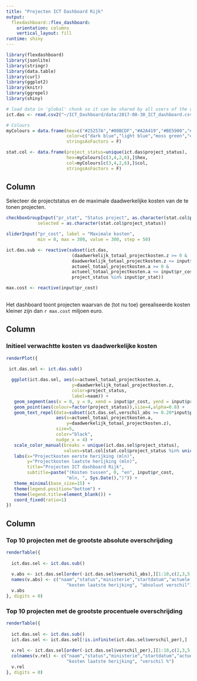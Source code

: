 ```yaml
---
title: "Projecten ICT Dashboard Rijk"
output: 
  flexdashboard::flex_dashboard:
    orientation: columns
    vertical_layout: fill
runtime: shiny
---
```



```r
library(flexdashboard)
library(jsonlite)
library(stringr)
library(data.table) 
library(curl)
library(ggplot2)
library(knitr)
library(ggrepel)
library(shiny)

# load data in 'global' chunk so it can be shared by all users of the dashboard
ict.das <- read.csv2("~/ICT_Dashboard/data/2017-08-30_ICT_dashboard.csv")

# Colours
myColours = data.frame(hex=c("#25257A","#00BCDF","#A2A419","#BE5900","#5C332A","#741672","#BE0034","grey","white"),
                       color=c("dark blue","light blue","moss green","orange","brown","purple","red","grey", "white"),
                       stringsAsFactors = F)

stat.col <- data.frame(project_status=unique(ict.das$project_status),
                       hex=myColours[c(3,4,2,6),]$hex,
                       col=myColours[c(3,4,2,6),]$col,
                       stringsAsFactors = F)

```


Column {.sidebar}
-----------------------------------------------------------------------

Selecteer de projectstatus en de maximale daadwerkelijke kosten van de te tonen projecten.

```r

checkboxGroupInput("pr_stat", "Status project", as.character(stat.col$project_status), 
            selected = as.character(stat.col$project_status))

sliderInput("pr_cost", label = "Maximale kosten",
            min = 0, max = 300, value = 300, step = 50)

ict.das.sub <- reactive(subset(ict.das,
                         (daadwerkelijk_totaal_projectkosten.z >= 0 &
                         daadwerkelijk_totaal_projectkosten.z <= input$pr_cost &
                         actueel_totaal_projectkosten.a >= 0 &
                         actueel_totaal_projectkosten.a <= input$pr_cost) &
                         project_status %in% input$pr_stat))

max.cost <- reactive(input$pr_cost)
  
```

Het dashboard toont projecten waarvan de (tot nu toe) gerealiseerde kosten kleiner zijn dan `r max.cost` miljoen euro.




Column {data-width=400}
-----------------------------------------------------------------------

### Initieel verwachtte kosten vs daadwerkelijke kosten

```r
renderPlot({
 
 ict.das.sel <- ict.das.sub()

  ggplot(ict.das.sel, aes(x=actueel_totaal_projectkosten.a,
                         y=daadwerkelijk_totaal_projectkosten.z,
                         color=project_status,
                         label=naam)) +
   geom_segment(aes(x = 0, y = 0, xend = input$pr_cost, yend = input$pr_cost),color="lightgrey",size=0.25) +
   geom_point(aes(colour=factor(project_status)),size=4,alpha=0.8) + 
   geom_text_repel(data=subset(ict.das.sel,verschil_abs >= 0.20*input$pr_cost), 
                   aes(x=actueel_totaal_projectkosten.a,
                       y=daadwerkelijk_totaal_projectkosten.z),
                   size=5,
                   color="black",
                   nudge_x = 4) +
   scale_color_manual(breaks = unique(ict.das.sel$project_status),
                      values=stat.col[stat.col$project_status %in% unique(ict.das.sel$project_status),]$hex) +
   labs(x="Projectkosten eerste herijking (mln)",
        y="Projectkosten laatste herijking (mln)",
        title="Projecten ICT dashboard Rijk",
        subtitle=paste("(Kosten tussen", 0, "en", input$pr_cost,
                       "mln, ", Sys.Date(),")")) +
   theme_minimal(base_size=15) +
   theme(legend.position="bottom") +
   theme(legend.title=element_blank()) +
   coord_fixed(ratio=1)
})
```

Column {data-width=600}
-----------------------------------------------------------------------

### Top 10 projecten met de grootste absolute overschrijding

```r
renderTable({
  
  ict.das.sel <- ict.das.sub()
  
  v.abs <- ict.das.sel[order(-ict.das.sel$verschil_abs),][1:10,c(2,3,5,4,13,10,14,17)]
  names(v.abs) <- c("naam","status","ministerie","startdatum","actuele einddatum", "kosten 1e herijking",
                       "kosten laatste herijking", "absoluut verschil")
  v.abs
}, digits = 0)
```

### Top 10 projecten met de grootste procentuele overschrijding

```r

renderTable({
  
  ict.das.sel <- ict.das.sub()
  ict.das.sel <- ict.das.sel[!is.infinite(ict.das.sel$verschil_per),]
  
  v.rel <- ict.das.sel[order(-ict.das.sel$verschil_per),][1:10,c(2,3,5,4,13,10,14,18)]
  colnames(v.rel) <- c("naam","status","ministerie","startdatum","actuele einddatum", "kosten 1e herijking",
                       "kosten laatste herijking", "verschil %")
  v.rel
}, digits = 0)

```
